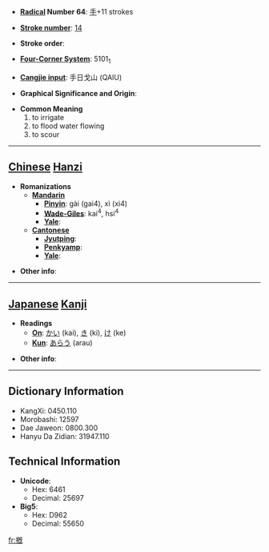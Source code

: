 * '''[[Wiktionary:Chinese radical index| Radical]] Number 64''': [[Wiktionary:Chinese radical index 手|手]]+11 strokes

* '''[[Wiktionary:Chinese total strokes index|Stroke number]]''': [[Wiktionary:Chinese total strokes index 14|14]]

* '''Stroke order''': 

* '''[[Wiktionary:Chinese four corner index|Four-Corner System]]''': 5101<sub>1</sub>

* '''[[Wiktionary:Chinese Cangjie index|Cangjie input]]''': 手日戈山 (QAIU)

* '''Graphical Significance and Origin''': 

* '''Common Meaning'''
*#to irrigate
*# to flood water flowing
*# to scour


----

== [[Chinese]] [[Hanzi]] ==

* '''Romanizations'''
** '''[[Mandarin]]'''
*** '''[[Pinyin]]''': gài (gai4), xì (xi4)
*** '''[[Wade-Giles]]''': kai<sup>4</sup>, hsi<sup>4</sup>
*** '''[[Yale]]''': 
** '''[[Cantonese]]'''
*** '''[[Jyutping]]''':
*** '''[[Penkyamp]]''': 
*** '''[[Yale]]''': 

* '''Other info''': 

----

== [[Japanese]] [[Kanji]] ==

* '''Readings'''
** '''[[On]]''': [[かい]] (kai), [[き]] (ki), [[け]] (ke)
** '''[[Kun]]''': [[あらう]] (arau)

* '''Other info''':  

----

== Dictionary Information ==

* KangXi: 0450.110
* Morobashi: 12597
* Dae Jaweon: 0800.300
* Hanyu Da Zidian: 31947.110

== Technical Information ==

* '''Unicode''':
** Hex: 6461
** Decimal: 25697
* '''Big5''':
** Hex: D962
** Decimal: 55650

[[fr:摡]]